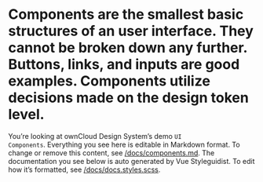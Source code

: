 

<Meta title="Documentation/Components" />

# Components are the smallest basic structures of an user interface. They cannot be broken down any further. Buttons, links, and inputs are good examples. Components utilize decisions made on the design token level.

You’re looking at ownCloud Design System’s demo <code>UI Components</code>. Everything you see here is editable in Markdown format. To change or remove this content, see [/docs/components.md](https://github.com/owncloud/owncloud-design-system/blob/master/docs/components.md). The documentation you see below is auto generated by Vue Styleguidist. To edit how it’s formatted, see [/docs/docs.styles.scss](https://github.com/owncloud/owncloud-design-system/blob/master/docs/docs.styles.scss).

<!-- TODO: Add all components via Canvas and Story element -->

<!-- ## Overview

```
<components />
``` -->
